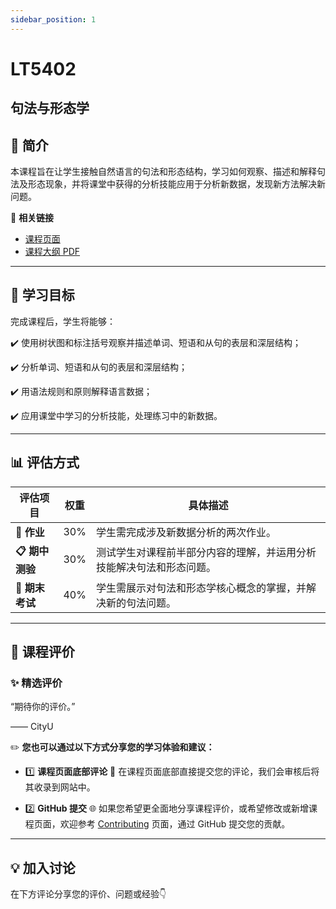 ```yaml
---
sidebar_position: 1
---
```


# LT5402
## 句法与形态学

## **📘 简介**
本课程旨在让学生接触自然语言的句法和形态结构，学习如何观察、描述和解释句法及形态现象，并将课堂中获得的分析技能应用于分析新数据，发现新方法解决新问题。

🔗 **相关链接**
- [课程页面](https://www.cityu.edu.hk/catalogue/pg/202526/course/LT5402.htm)
- [课程大纲 PDF](https://www.cityu.edu.hk/catalogue/pg/202526/course/LT5402.pdf)

---

## **🎯 学习目标**

完成课程后，学生将能够：

✔️ 使用树状图和标注括号观察并描述单词、短语和从句的表层和深层结构；

✔️ 分析单词、短语和从句的表层和深层结构；

✔️ 用语法规则和原则解释语言数据；

✔️ 应用课堂中学习的分析技能，处理练习中的新数据。

---

## **📊 评估方式**

| **评估项目**                | **权重** | **具体描述**                                                                                     |
|----------------------------|---------|-----------------------------------------------------------------------------------------------|
| **📝 作业**                 | 30%     | 学生需完成涉及新数据分析的两次作业。                                                               |
| **📋 期中测验**             | 30%     | 测试学生对课程前半部分内容的理解，并运用分析技能解决句法和形态问题。                                           |
| **📝 期末考试**             | 40%     | 学生需展示对句法和形态学核心概念的掌握，并解决新的句法问题。                                                   |

---

## **💬 课程评价**

### ✨ **精选评价**
<div className={commentStyles.commentBox}>
    <p className={commentStyles.commentText}>
        “期待你的评价。”
    </p>
    <p className={commentStyles.commentAuthor}>—— CityU</p>
</div>

✏️ **您也可以通过以下方式分享您的学习体验和建议：**

- 1️⃣ **课程页面底部评论**
💬 在课程页面底部直接提交您的评论，我们会审核后将其收录到网站中。

- 2️⃣ **GitHub 提交**
🌐 如果您希望更全面地分享课程评价，或希望修改或新增课程页面，欢迎参考 [Contributing](/contributing) 页面，通过 GitHub 提交您的贡献。

---

## **💡 加入讨论**

在下方评论分享您的评价、问题或经验👇
<Utterances />
